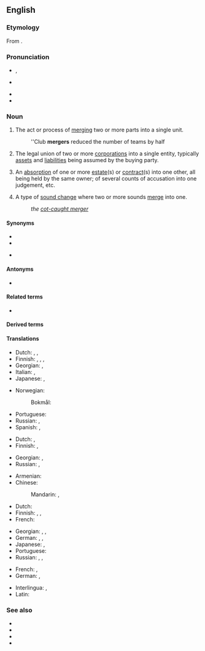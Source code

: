 ==English==
{{wikipedia}}

===Etymology===
From {{suffix|en|merge|er|id2=action noun}}.

===Pronunciation===
* {{a|GA}} {{enPR|mûrʹjər}}, {{IPA|/ˈmɝdʒɚ/|lang=en}}
* {{a|RP}} {{IPA|/ˈmɜːdʒə/|lang=en}}
* {{rhymes|ɜː(ɹ)dʒə(ɹ)|lang=en}}
* {{hyphenation|merg|er|lang=en}}

===Noun===
{{en-noun}}

# The act or process of [[merge|merging]] two or more parts into a single unit.
#: ''Club '''mergers''' reduced the number of teams by half
# {{lb|en|economics}} The legal union of two or more [[corporation]]s into a single entity, typically [[asset]]s and [[liability|liabilities]] being assumed by the buying party.
# {{lb|en|legal}} An [[absorption]] of one or more [[estate]](s) or [[contract]](s) into one other, all being held by the same owner; of several counts of accusation into one judgement, etc.
# {{lb|en|phonology}} A type of [[sound change]] where two or more sounds [[merge]] into one.
#: ''the [[cot-caught merger]]''

====Synonyms====
* {{l|en|combination}}
* {{l|en|fusion}}
* {{sense|linguistics}} {{l|en|phonemic merger}}

====Antonyms====
* {{l|en|division}}

====Related terms====
* {{l|en|mergence}}

====Derived terms====
{{der3|lang=en
|cot-caught merger
|low back merger
|phonemic merger
|pin-pen merger
|wine-whine merger
|megamerger
|demerger
|premerger
|postmerger
|antimerger
|nonmerger
|father-bother merger
|multimerger
|Mary-marry-merry merger
|mirror-nearer merger
|hurry-furry merger
|horse-hoarse merger
|mergerless
|pour-poor merger}}

====Translations====
{{trans-top|the act or process of merging}}
* Dutch: {{t|nl|samensmelting|f}}, {{t|nl|versmelting}}, {{t+|nl|fusie|f}}
* Finnish: {{t+|fi|yhdistyminen}}, {{t|fi|yhteensulautuminen}}, {{t+|fi|sulautuminen}}, {{t|fi|sulauttaminen}}
* Georgian: {{t|ka|შერწყმა}}, {{t|ka|გაერთიანება}}
* Italian: {{t+|it|fusione|f}}, {{t+|it|unione|f}}
* Japanese: {{t+|ja|合併|tr=がっぺい, gappei|sc=Jpan}}, {{t+|ja|統合|tr=とうごう, tōgō|sc=Jpan}}
{{trans-mid}}
* Norwegian:
*: Bokmål: {{t|nb|sammenslåing|m|f}}
* Portuguese: {{t+|pt|fusão|f}}
* Russian: {{t+|ru|слия́ние|n}}, {{t+|ru|поглоще́ние|n}} {{qualifier|takeover, absorption}}
* Spanish: {{t+|es|fusión|f}}, {{t+|es|unión|f}}
{{trans-bottom}}

{{trans-top|an absorption into one estate, contract etc.}}
* Dutch: {{t|nl|opslorping}}, {{t|nl|amalgamatie|f}}
* Finnish: {{t+|fi|sulautuminen}}, {{t|fi|sulautuma}}
{{trans-mid}}
* Georgian: {{t|ka|შთანთქმა}}, {{t|ka|შერწყმა}}
* Russian: {{t+|ru|слия́ние|n}}, {{t+|ru|поглоще́ние|n}} {{qualifier|takeover, absorption}}
{{trans-bottom}}

{{trans-see|type of sound change merging two or more sounds|phonemic merger}}

{{trans-top|the legal union of two or more corporations}}
* Armenian: {{t+|hy|միաձուլում|sc=Armn}}
* Chinese:
*: Mandarin: {{t+|cmn|合併|sc=Hani}}, {{t+|cmn|合并|tr=hébìng|sc=Hani}}
* Dutch: {{t+|nl|fusie|f}}
* Finnish: {{t+|fi|fuusio}}, {{t|fi|yritysfuusio}}, {{t+|fi|sulautuminen}}
* French: {{t+|fr|fusion|f}}
{{trans-mid}}
* Georgian: {{t|ka|შერწყმა}}, {{t|ka|შეერთება}}, {{t|ka|გაერთიანება}}
* German: {{t+|de|Fusion|f}}, {{t|de|Firmenzusammenschluss|m}}, {{t+|de|Zusammenschluss|m}}
* Japanese: {{t+|ja|合併|tr=がっぺい, gappei|sc=Jpan}}, {{t+|ja|統合|tr=とうごう, tōgō|sc=Jpan}}
* Portuguese: {{t+|pt|fusão|f}}
* Russian: {{t+|ru|слия́ние|n}}, {{t+|ru|поглоще́ние|n}} {{qualifier|takeover, absorption}}, {{t+|ru|объедине́ние|n}}
{{trans-bottom}}

{{checktrans-top}}
* French: {{t-check|fr|union}}, {{t-check|fr|absorption}}
* German: {{t-check|de|Zusammenschluss|m}}, {{t-check|de|Fusion|f}}
{{trans-mid}}
* Interlingua: {{t-check|ia|fusion}}, {{t-check|ia|fusionamento}}
* Latin: {{t-check|la|fusio|f}}
{{trans-bottom}}

===See also===
* {{l|en|alliance}}
* {{l|en|buyout}}
* {{l|en|sellout}}
* {{l|en|takeover}}